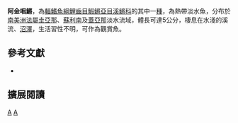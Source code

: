{{Speciesbox 
| taxon = Laimosemion agilae 
| status = NE
| status_system = IUCN3.1
| authority =  [[Hoedeman|Hoedeman]], 1954
| synonyms = *''Rivulus agilae, Hoedeman, 1954''
*''Rivulus manaensis, Hoedeman, 1961''
*''Laimosemion manaensis, Hoedeman, 1961''
}}
'''阿金咽鱂'''，為[[輻鰭魚綱|輻鰭魚綱]][[鯉齒目|鯉齒目]][[鰕鱂亞目|鰕鱂亞目]][[溪鱂科|溪鱂科]]的其中一[[種|種]]，為熱帶淡水魚，分布於[[南美洲|南美洲]][[法屬圭亞那|法屬圭亞那]]、[[蘇利南|蘇利南]]及[[蓋亞那|蓋亞那]]淡水流域，體長可達5公分，棲息在水淺的溪流、[[沼澤|沼澤]]，生活習性不明，可作為觀賞魚。

== 參考文獻 ==
*{{FishBase_species|genus=Laimosemion|species=agilae|year=2014|month=8}}

== 擴展閱讀 ==
{{refbegin}}
{{wikispecies-inline|Laimosemion agilae|阿金咽鱂}}
{{refend}}
{{Taxonbar|from=Q5662944}}

[[Category:觀賞魚|A]]
[[Category:咽鱂屬|A]]


{{魚類小作品}}